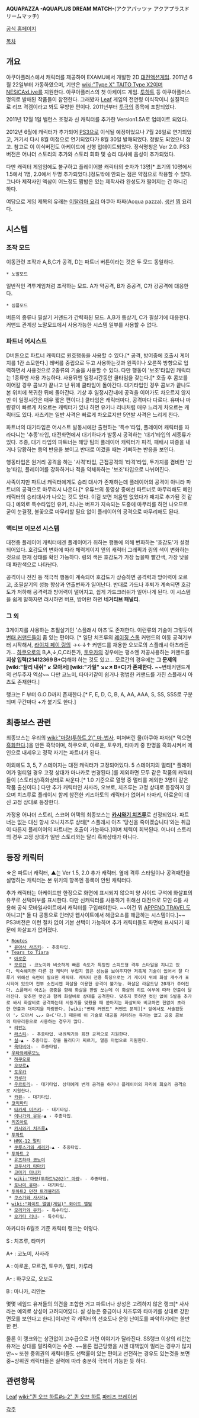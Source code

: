 {{{#!html
<iframe width="560" height="315" src="http://www.youtube.com/embed/wyk_GYD5Vss" frameborder="0" allowfullscreen></iframe>
}}}

'''AQUAPAZZA -AQUAPLUS DREAM MATCH-'''(アクアパッツァ アクアプラスドリームマッチ)

[http://aquaplus.jp/aquapazza/index.html 공식 홈페이지]

[[목차]]
== 개요 ==
아쿠아플러스에서 캐릭터를 제공하여 EXAMU에서 개발한 2D [[대전액션게임]]. 2011년 6월 22일부터 가동하였으며, 기판은 [[wiki:"Type X" TAITO Type X2]]이며 [[NESiCAxLive]]를 지원한다. 아쿠아플러스의 첫 아케이드 게임. [[투하트]] 등 아쿠아플러스 명의로 발매된 작품들이 참전한다. 그래봤자 [[Leaf]] 게임의 전연령 이식작이니 실질적으로 리프 격겜이라고 봐도 무방한 편이다. 2011년부터 [[투극]]의 종목에 포함되었다.

2011년 12월 1일 밸런스 조정과 신 캐릭터를 추가한 Version1.5A로 업데이트 되었다. 

2012년 6월에 캐릭터가 추가되어 [[PS3]]으로 이식될 예정이었으나 7월 26일로 연기되었고, 거기서 다시 8월 미정으로 연기되었다가 8월 30일 발매되었다. 정발도 되었으니 참고. 참고로 이 이식버전도 아케이드에 선행 업데이트되었다. 정식명칭은 Ver 2.0. PS3버전은 어나더 스토리의 추가와 스토리 회화 및 승리 대사에 음성이 추가되었다.

다만 캐릭터 게임임에도 불구하고 플레이어블 캐릭터의 숫자가 13명[* 초기의 10명에서 1.5에서 1명, 2.0에서 두명 추가되었다.]정도밖에 안되는 점은 약점으로 작용할 수 있다. 그나마 제작사인 엑삼이 어느정도 짬밥은 있는 제작사라 완성도가 떨어지는 건 아니긴 하다.

여담으로 게임 제목의 유래는 [[이탈리아 요리]] 아쿠아 파짜(Acqua pazza). [[생선]] [[찜]] 요리다.

== 시스템 ==
=== 조작 모드 ===
이동관련 조작과 A,B,C가 공격, D는 파트너 버튼이라는 것은 두 모드 동일하다.
 * 노말모드
일반적인 격투게임처럼 조작하는 모드. A가 약공격, B가 중공격, C가 강공격에 대응한다.
 * 심플모드
버튼의 종류나 필살기 커맨드가 간략화된 모드. A,B가 통상기, C가 필살기에 대응한다. 커맨드 관계상 노말모드에서 사용가능한 시스템 일부를 사용할 수 없다.

=== 파트너 어시스트 ===
D버튼으로 파트너 캐릭터로 원호행동을 사용할 수 있다.[* 공격, 방어중에 호출시 게이지를 1칸 소모한다.] 레버를 중립으로 두고 사용하는것과 왼쪽이나 오른쪽 방향으로 입력하면서 사용것으로 2종류의 기술을 사용할 수 있다. 다만 행동이 '보조'타입인 캐릭터는 1종류만 사용 가능하다. 사용뒤엔 일정시간동안 쿨타임을 갖는다.[* 호출 후 콤보를 이어갈 경우 콤보가 끝나고 난 뒤에 쿨타임이 돌아간다. 대기타입인 경우 콤보가 끝나도 본 위치에 복귀한 뒤에 돌아간다. 기상 후 일정시간내에 공격을 이어가도 차오르지 않지만 이 일정시간은 매우 짧은 편이다.] 쿨타임은 캐릭터마다, 공격마다 다르다. 유마나 마량같이 빠르게 차오르는 캐릭터가 있나 하면 유키나 리나처럼 매우 느리게 차오르는 캐릭터도 있다. 사츠키는 일반 사격은 빠르게 차오르지만 5연발 사격은 느리게 찬다.

파트너의 대기타입은 어시스트 발동시에만 출현하는 '특수'타입, 플레이어 캐릭터를 따라다니는 '추종'타입, 대전화면에서 대기하다가 발동시 공격하는 '대기'타입의 세종류가 있다. 추종, 대기 타입의 파트너는 해당 팀의 플레이어 캐릭터가 피격, 패배시 짜증을 내거나 당황하는 등의 반응을 보이고 반대로 이겼을 때는 기뻐하는 반응을 보인다.

행동타입은 원거리 공격을 하는 '사격'타입, 근접공격의 '타격'타입, 두가지를 겸비한 '만능'타입, 플레이어를 강화하거나 적을 약체화하는 '보조'타입으로 나뉘어진다.

사족이지만 파트너 캐릭터에게도 승리 대사가 존재하는데 플레이어의 공격이 아니라 파트너의 공격으로 마무리시 나온다.[* 유튜브의 동영상 중에선 파트너로 마무리해도 메인 캐릭터의 승리대사가 나오는 것도 있다. 이걸 보면 처음엔 없었다가 패치로 추가된 것 같다.] 예외로 특수타입인 유키, 리나는 버프가 지속되는 도중에 마무리를 하면 나오므로 굳이 눈결정, 불꽃으로 마무리할 필요 없이 플레이어의 공격으로 마무리해도 된다.

=== 액티브 이모션 시스템 ===
대전중 플레이어 캐릭터에겐 플레이어가 취하는 행동에 의해 변화하는 '호감도'가 설정 되어있다. 호감도의 변화에 따라 체력게이지 옆의 캐릭터 그래픽과 링의 색이 변화하는것으로 현재 상태를 확인 가능하다. 링의 색은 호감도가 가장 높을때 빨간색, 가장 낮을때 파란색으로 나타난다. 

공격이나 전진 등 적극적 행동이 계속되어 호감도가 상승하면 공격력과 방어력이 오르고, 초필살기의 성능 향상과 연출변화가 일어난다. 반대로 가드나 후퇴가 계속되면 호감도가 저하해 공격력과 방어력이 떨어지고, 쉽게 가드크러쉬가 일어나게 된다. 이 시스템을 쉽게 말하자면 러시하면 버프, 방어만 하면 '''네거티브 패널티'''.

=== 그 외 ===
3게이지를 사용하는 초필살기인 '스플래시 아츠'도 존재한다. 이런류의 기술이 그렇듯이 [[변태 커맨드]]들이 좀 있는 편이다. [* 일단 치즈루의 [[레이징 스톰]] 커맨드의 이동 공격기부터 시작해서, [[라이치 페이 링]]의 →←↓↑ 커맨드를 채용한 오보로의 스플래시 아츠라든가... [[하쿠오로]]의 B,A,↓,C,C라든가, [[토우카]]의 경우에는 평소엔 저공사용하는 커맨드를 '''지상 입력(21412369 B+C)'''해야 하는 것도 있고... 모르간의 경우에는 '''그 문제의 [wiki:"찰리 내쉬" ↙ 모아서] [wiki:"가일" ↘↙↗ B+C]가 존재한다.''' ~~변태커맨드계의 선두주자 엑삼~~ 다만 코노미, 타마키같이 쉽거나 평범한 커맨드를 가진 스플래시 아츠도 존재한다.]

랭크는 F 부터 G.O.D까지 존재한다.[* F, E, D, C, B, A, AA, AAA, S, SS, SSS로 구분되며 구간마다 +가 붙기도 한다.]

== 최종보스 관련 ==
최종보스는 우리의 [[wiki:"마량(투하트 2)" 마-법사]]. 미쳐버린 물(아쿠아 파자)[* 먹으면 [[흑화]]한다.]을 만든 흑막이며, 하쿠오로, 아로운, 토우카, 타마키 중 한명을 흑화시켜서 메인으로 내세우고 정작 자기는 파트너가 된다.

이외에도 3, 5, 7 스테이지는 대전 캐릭터가 고정되어있다. 5 스테이지의 멀티[* 플레이어가 멀티일 경우 고정 상대가 마나카로 변경된다.]를 제외하면 모두 같은 작품의 캐릭터들이 (스토리상)흑화상태로 싸운다.[* 1.0 기준으로 열명 중 멀티를 제외한 3명이 같은 작품 출신이다.] 다만 추가 캐릭터인 사사라, 오보로, 치즈루는 고정 상대로 등장하지 않으며 치즈루로 플레이시 함께 참전한 키즈아토의 캐릭터가 없어서 타마키, 아로운이 대신 고정 상대로 등장한다.

가정용 어나더 스토리, 스코어 어택의 최종보스는 '''[[카시와기 치즈루]]'''로 선정되었다. 파트너는 없는 대신 항시 오니치즈루 상태[* 스플래시 아츠 '당신을 죽이겠습니다'와는 취급이 다른지 플레이어의 파트너는 호출이 가능하다.]이며 체력이 회복된다. 어나더 스토리의 경우 고정 상대가 일반 스토리와는 달리 흑화상태가 아니다.

== 등장 캐릭터 ==
☆은 파트너 캐릭터, ▲는 Ver 1.5, 2.0 추가 캐릭터. 옆에 격투 스타일이나 공격패턴을 설명하는 캐릭터는 본 위키의 항목엔 등록이 안된 캐릭터다.

추가 캐릭터는 아케이드판 한정으로 화면에 표시되지 않으며 양 사이드 구석에 화살표의 유무로 선택여부를 표시한다. 다만 신캐릭터를 사용하기 위해선 대전으로 모인 G를 사용해 공식 모바일사이트에서 캐릭터를 구입해야한다. ~~이건 뭐 [[APPEND TRAVEL]]도 아니고[* 둘 다 공통으로 인터넷 웹사이트에서 해금요소를 해금하는 시스템이다.]~~ PS3버전은 이런 절차 없이 기본 선택이 가능하며 추가 캐릭터들도 화면에 표시되기 때문에 화살표가 없어졌다.

 * [[Routes]]
  * [[유아사 사츠키]]☆ - 추종타입.
 * [[Tears to Tiara]]
  * [[아로운]]
  * [[모르건]] - 코노미와 비슷하게 빠른 속도가 특징인 스피드형 격투 스타일을 지니고 있다. 익숙해지면 다른 강 캐릭터 부럽지 않은 성능을 보여주지만 저축계 기술이 있어서 잘 다루기 위해선 숙련이 필요한 캐릭터. 캐릭터 전용 특징으로는 기 게이지 위에 화살 개수가 표시되어 있으며 전부 소진시엔 화살을 이용한 공격이 불가능. 화살은 라운드당 20개가 주어진다. 스플래시 아츠는 공중을 향해 화살을 한발 쏘는데 이 화살의 히트 여부에 따라 연출이 달라진다. 맞추면 컷인과 함께 화살비로 상대를 공격한다. 맞추지 못하면 컷인 없이 5발을 추가로 쏴서 화살비로 공격하는데 시동기를 맞췄을 때 쏟아지는 화살비와 비교하면 한없이 초라한 연출과 대미지을 자랑한다. [wiki:"변태 커맨드" 커맨드 문제][* 앞에서도 서술됐듯이 '↙ 모아서 ↘↙↗ B+C'다.] 때문에 이 기술로 대공을 처리하는 유저는 없고 공중 콤보의 마무리용으로 사용하는 경우가 많다.
  * [[리안논]]
  * [[라스티]]☆ - 추종타입. 내려찍기와 회전 공격으로 지원한다.
  * [[실]]☆▲ - 추종타입. 창을 돌리다가 찌르기, 얼음 마법으로 지원한다.
  * [[옥타비아]]☆ - 추종타입.
 * [[우타와레루모노]]
  * [[하쿠오로]]
  * [[오보로]]▲
  * [[토우카]]
  * [[카루라]]
  * [[우르토리]]☆ - 대기타입. 상대에게 번개 공격을 하거나 플레이어의 자리에 회오리 공격으로 지원한다.
  * [[카뮤]]☆ - 대기타입.
 * [[코믹파티]]
  * [[타카세 미즈키]]☆ - 대기타입.
  * [[이나가와 유우]]☆▲ - 추종타입.
 * [[키즈아토]]
  * [[카시와기 치즈루]]▲
 * [[투하트]]
  * [[HMX-12 멀티]]
  * [[쿠루스가와 세리카]]☆▲ - 추종타입.
 * [[투하트 2]]
  * [[유즈하라 코노미]]
  * [[코우사카 타마키]]
  * [[코마키 마나카]]
  * [[wiki:"마량(투하트%202)" 마량]]☆ - 추종타입.
  * [[토나미 유마]]☆ - 대기타입.
 * [[투하트2 던전 트래블러즈]]
  * [[쿠스가와 사사라]]▲
 * [[wiki:"화이트 앨범(게임)" 화이트 앨범]]
  * [[모리카와 유키]]☆ - 특수타입.
  * [[오가타 리나]]☆ - 특수타입.

아카디아 6월호 기준 캐릭터 랭크는 이렇다.

S : 치즈루, 타마키

A+ : 코노미, 사사라

A : 아로운, 모르건, 토우카, 멀티, 카루라

A- : 하쿠오로, 오보로

B :  마나카, 리안논

몇몇 네임드 유저들의 의견을 조합한 거고 파트너나 상성은 고려하지 않은 랭크[* 사사라는 예외로 상성이 고려되어있다. 실 성능은 중급이나 치즈루와 타마키를 상대로 강한 면모를 보인다고 한다.]이지만 각 캐릭터의 선호도나 운영 난이도를 파악하기에는 쓸만한 편.

물론 이 랭크와는 상관없이 고수급으로 가면 이야기가 달라진다. SS랭크 이상의 리안논 유저는 상대를 말려죽이는 수준. ~~물론 접근당했을 시엔 대책없이 밀리는 경우가 많지만~~ 또한 중위권의 캐릭터들도 선택률이 있는 편이고 선전하는 경우도 있는것을 보면 중~상위권 캐릭터들은 실력에 따라 충분히 극복이 가능한 듯 하다.

== 관련항목 ==
[[Leaf]]
[[wiki:"퀸 오브 하트#s-2" 퀸 오브 하트]]
[[파티즈 브레이커]]


[[각주]]
